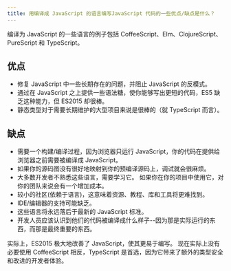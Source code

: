 ```yaml
---
title: 用编译成 JavaScript 的语言编写JavaScript 代码的一些优点/缺点是什么？
---
```


编译为 JavaScript 的一些语言的例子包括 CoffeeScript、Elm、ClojureScript、PureScript 和 TypeScript。

## 优点

- 修复 JavaScript 中一些长期存在的问题，并阻止 JavaScript 的反模式。
- 通过在 JavaScript 之上提供一些语法糖，使你能够写出更短的代码，ES5 缺乏这种能力，但 ES2015 却很棒。
- 静态类型对于需要长期维护的大型项目来说是很棒的（就 TypeScript 而言）。

## 缺点

- 需要一个构建/编译过程，因为浏览器只运行 JavaScript，你的代码在提供给浏览器之前需要被编译成 JavaScript。
- 如果你的源码图没有很好地映射到你的预编译源码上，调试就会很麻烦。
- 大多数开发者不熟悉这些语言，需要学习它。 如果你在你的项目中使用它，对你的团队来说会有一个增加成本。
- 较小的社区(依赖于语言)，这意味着资源、教程、库和工具将更难找到。
- IDE/编辑器的支持可能缺乏。
- 这些语言将永远落后于最新的 JavaScript 标准。
- 开发人员应该认识到他们的代码被编译成什么样子--因为那是实际运行的东西，而那是最终重要的东西。

实际上，ES2015 极大地改善了 JavaScript，使其更易于编写。 现在实际上没有必要使用 CoffeeScript 相反，TypeScript 是首选，因为它带来了额外的类型安全和改进的开发者体验。
